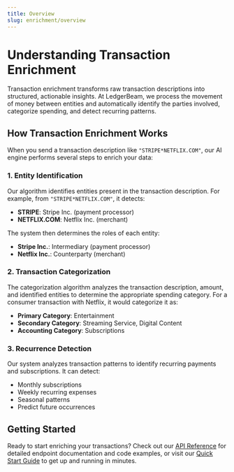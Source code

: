 ```yaml
---
title: Overview
slug: enrichment/overview
---
```


# Understanding Transaction Enrichment

Transaction enrichment transforms raw transaction descriptions into structured, actionable insights. At LedgerBeam, we process the movement of money between entities and automatically identify the parties involved, categorize spending, and detect recurring patterns.

## How Transaction Enrichment Works

When you send a transaction description like `"STRIPE*NETFLIX.COM"`, our AI engine performs several steps to enrich your data:

### 1. Entity Identification
Our algorithm identifies entities present in the transaction description. For example, from `"STRIPE*NETFLIX.COM"`, it detects:
- **STRIPE**: Stripe Inc. (payment processor)
- **NETFLIX.COM**: Netflix Inc. (merchant)

The system then determines the roles of each entity:
- **Stripe Inc.**: Intermediary (payment processor)
- **Netflix Inc.**: Counterparty (merchant)

### 2. Transaction Categorization
The categorization algorithm analyzes the transaction description, amount, and identified entities to determine the appropriate spending category. For a consumer transaction with Netflix, it would categorize it as:
- **Primary Category**: Entertainment
- **Secondary Category**: Streaming Service, Digital Content
- **Accounting Category**: Subscriptions

### 3. Recurrence Detection
Our system analyzes transaction patterns to identify recurring payments and subscriptions. It can detect:
- Monthly subscriptions
- Weekly recurring expenses
- Seasonal patterns
- Predict future occurrences

## Getting Started

Ready to start enriching your transactions? Check out our [API Reference](./api) for detailed endpoint documentation and code examples, or visit our [Quick Start Guide](./quickstart) to get up and running in minutes. 